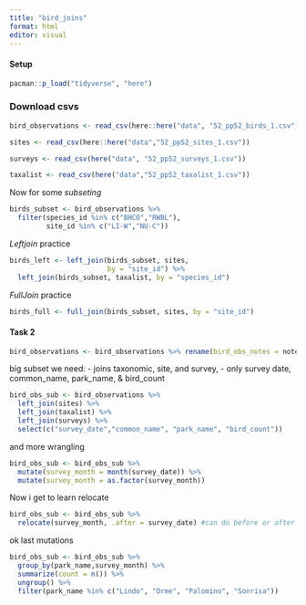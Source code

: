 ```yaml
---
title: "bird_joins"
format: html
editor: visual
---
```


#### Setup

```r
pacman::p_load("tidyverse", "here")
```

### Download csvs

```r
bird_observations <- read_csv(here::here("data", "52_pp52_birds_1.csv"))

sites <- read_csv(here::here("data","52_pp52_sites_1.csv"))

surveys <- read_csv(here("data", "52_pp52_surveys_1.csv"))

taxalist <- read_csv(here("data","52_pp52_taxalist_1.csv"))
```

Now for some $subseting$

```r
birds_subset <- bird_observations %>% 
  filter(species_id %in% c("BHCO","RWBL"), 
         site_id %in% c("LI-W","NU-C"))
```

$Leftjoin$ practice

```r
birds_left <- left_join(birds_subset, sites,
                        by = "site_id") %>% 
  left_join(birds_subset, taxalist, by = "species_id")


```

$Full Join$ practice

```r
birds_full <- full_join(birds_subset, sites, by = "site_id")
```

#### Task 2

```r
bird_observations <- bird_observations %>% rename(bird_obs_notes = notes)
```

big subset we need: 
 -  joins taxonomic, site, and survey, 
 -  only survey date, common_name, park_name, & bird_count
```r
bird_obs_sub <- bird_observations %>% 
  left_join(sites) %>% 
  left_join(taxalist) %>% 
  left_join(surveys) %>% 
  select(c("survey_date","common_name", "park_name", "bird_count"))
```
and more wrangling 
```r
bird_obs_sub <- bird_obs_sub %>% 
  mutate(survey_month = month(survey_date)) %>% 
  mutate(survey_month = as.factor(survey_month))
```

Now i get to learn relocate 
```r
bird_obs_sub <- bird_obs_sub %>% 
  relocate(survey_month, .after = survey_date) #can do before or after

```

ok last mutations

```r
bird_obs_sub <- bird_obs_sub %>% 
  group_by(park_name,survey_month) %>% 
  summarize(count = n()) %>% 
  ungroup() %>% 
  filter(park_name %in% c("Lindo", "Orme", "Palomino", "Sonrisa"))
```

